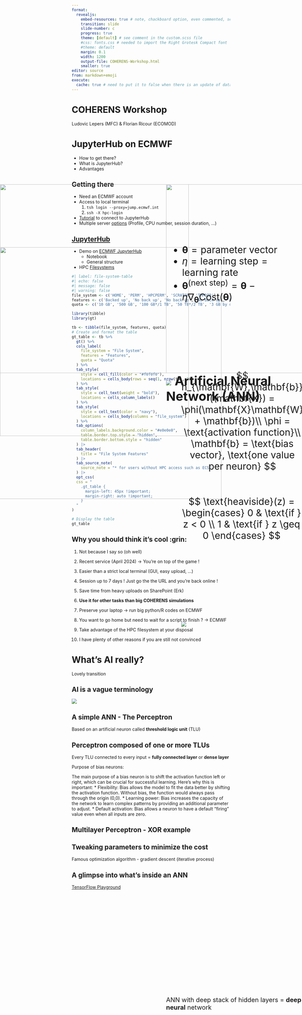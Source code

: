 ```yaml
---
format: 
  revealjs:
    embed-resources: true # note, chackboard option, even commented, seemed to be an issue with embed-resources..., see https://claudiu.psychlab.eu/post/revealjs-presentations-with-quarto-a-template/
    transition: slide 
    slide-number: c
    progress: true
    theme: [default] # see comment in the custom.scss file
    #css: fonts.css # needed to import the Right Grotesk Compact font
    #theme: default
    margin: 0.1
    width: 1200
    output-file: COHERENS-Workshop.html
    smaller: true
editor: source
from: markdown+emoji
execute: 
  cache: true # need to put it to false when there is an update of data WITHOUT a change of code
---
```


# COHERENS Workshop{background-color="black"}

Ludovic Lepers (MFC) & Florian Ricour (ECOMOD)

# JupyterHub on ECMWF {background-color="black"}

- How to get there?
- What is JupyterHub?
- Advantages

## Getting there

- Need an ECMWF account
- Access to local terminal
  1. `tsh login --proxy=jump.ecmwf.int`
  2. `ssh -X hpc-login`
- [Tutorial](https://naturalsciences.sharepoint.com/sites/ECOMOD/Shared%20Documents/Forms/AllItems.aspx?id=%2Fsites%2FECOMOD%2FShared%20Documents%2FECMWF%2Fjupyterlab%5Fecmwf%2Epdf&parent=%2Fsites%2FECOMOD%2FShared%20Documents%2FECMWF) to connect to JupyterHub
- Multiple server [options](https://confluence.ecmwf.int/display/UDOC/Configuring+your+Jupyter+session+on+HPCF+or+ECS) (Profile, CPU number, session duration, ...)

## [JupyterHub](https://jupyter.org/hub)

- Demo on [ECMWF JupyterHub](https://jupyterhub.ecmwf.int)
  - Notebook
  - General structure

- HPC [Filesystems](https://confluence.ecmwf.int/display/UDOC/HPC2020%3A+Filesystems)

```r
#| label: file-system-table
#| echo: false
#| message: false
#| warning: false
file_system <- c('HOME', 'PERM', 'HPCPERM', 'SCRATCH', 'TMPDIR')
features <- c('Backed up', 'No back up', 'No back up', 'No back up', 'Deleted at the end of session/job')
quota <- c('10 GB', '500 GB', '100 GB*/1 TB', '50 TB*/2 TB', '3 GB by default')

library(tibble)
library(gt)

tb <- tibble(file_system, features, quota)
# Create and format the table
gt_table <- tb %>%
  gt() %>%
  cols_label(
    file_system = "File System",
    features = "Features",
    quota = "Quota"
  ) %>%
  tab_style(
    style = cell_fill(color = "#f0f0f0"),
    locations = cells_body(rows = seq(1, nrow(tb), 2))
  ) %>%
  tab_style(
    style = cell_text(weight = "bold"),
    locations = cells_column_labels()
  ) %>%
  tab_style(
    style = cell_text(color = "navy"),
    locations = cells_body(columns = "file_system")
  ) %>%
  tab_options(
    column_labels.background.color = "#e0e0e0",
    table.border.top.style = "hidden",
    table.border.bottom.style = "hidden"
  ) |>
  tab_header(
    title = "File System Features"
  ) |>
  tab_source_note(
    source_note = "* for users without HPC access such as ECS"
  ) |>
  opt_css(
  css = "
    .gt_table {
      margin-left: 45px !important;
      margin-right: auto !important;
    }
  "
)

# Display the table
gt_table
```

## Why you should think it's cool :grin:

::: {.fragment .fade-in-then-semi-out}
1. Not because I say so (oh well)
:::
::: {.fragment .fade-in-then-semi-out}
2. Recent service (April 2024) -> You're on top of the game !
:::
::: {.fragment .fade-in-then-semi-out}
3. Easier than a strict local terminal (GUI, easy upload, ...)
:::
::: {.fragment .fade-in-then-semi-out}
4. Session up to 7 days ! Just go the the URL and you're back online !
:::
::: {.fragment .fade-in-then-semi-out}
5. Save time from heavy uploads on SharePoint (Erk)
:::
::: {.fragment .fade-in-then-semi-out}
6. **Use it for other tasks than big COHERENS simulations**
:::
::: {.fragment .fade-in-then-semi-out}
7. Preserve your laptop $\rightarrow$ run big python/R codes on ECMWF
:::
::: {.fragment .fade-in-then-semi-out}
8. You want to go home but need to wait for a script to finish ? $\rightarrow$ ECMWF
:::
::: {.fragment .fade-in-then-semi-out}
9. Take advantage of the HPC filesystem at your disposal
:::
::: {.fragment .fade-in-then-semi-out}
10. I have plenty of other reasons if you are still not convinced
:::

# What's AI really? {background-color="black"}

Lovely transition

## AI is a vague terminology

[![](images/what_is_ai.png)](https://cgarbin.github.io/deep-learning-for-image-processing-overview/){fig-align="left"}

::: {.fragment .fade-in}
::: {style="position:absolute;top:30%;left:55%;font-size:40px;"}
![](images/ann.jpg)
<strong>Artificial Neural Network (ANN)</strong><br>
:::
:::

## A simple ANN - The Perceptron

Based on an artificial neuron called **threshold logic unit** (TLU)

::: {style="position:absolute;top:20%;left:-10%;font-size:40px;"}
![](images/tlu.jpg){width=800}
:::


::: {style="position:absolute;top:40%;left:60%;font-size:30px;"}
$$
\text{heaviside}(z) = 
\begin{cases}
0 & \text{if } z < 0 \\
1 & \text{if } z \geq 0
\end{cases}
$$
:::

## Perceptron composed of one or more TLUs

Every TLU connected to every input = **fully connected layer** or **dense layer**

::: {style="position:absolute;top:20%;left:0%;font-size:40px;"}
![](images/more_tlus.jpg){width=600}
:::

::: {style="position:absolute;top:30%;left:60%;font-size:30px;"}
$$
h_{\mathbf{W},\mathbf{b}}(\mathbf{X}) = \phi(\mathbf{X}\mathbf{W} + \mathbf{b})\\
\phi = \text{activation function}\\
\mathbf{b} = \text{bias vector}, \text{one value per neuron}
$$
:::

::: notes
Purpose of bias neurons:

The main purpose of a bias neuron is to shift the activation function left or right, which can be crucial for successful learning. Here's why this is important:
* Flexibility: Bias allows the model to fit the data better by shifting the activation function. Without bias, the function would always pass through the origin (0,0).
* Learning power: Bias increases the capacity of the network to learn complex patterns by providing an additional parameter to adjust.
* Default activation: Bias allows a neuron to have a default "firing" value even when all inputs are zero.
:::

::: {style="position:absolute;top:50%;left:60%;font-size:30px;"}
![](images/activation_function_cropped.jpg){}
:::

## Multilayer Perceptron - XOR example

::: {style="position:absolute;top:15%;left:0%;font-size:40px;"}
![](images/multilayer_perceptron.jpg){width=600}
:::

::: {style="position:absolute;top:15%;left:55%;font-size:40px;"}
![](images/xor.jpg){width=600}
:::

::: {style="position:absolute;top:80%;left:55%;font-size:20px;"}
ANN with deep stack of hidden layers = **deep neural** network
:::

## Tweaking parameters to minimize the cost

Famous optimization algorithm - gradient descent (iterative process)

::: {style="position:absolute;top:20%;left:0%;font-size:40px;"}
![](images/cost_function.jpg){width=600}
:::

::: {style="position:absolute;top:20%;left:55%;font-size:30px;"}
* $\boldsymbol{\theta} = \text{parameter vector}$
* $\eta = \text{learning step} = \text{learning rate}$
* $\boldsymbol{\theta}^{(\text{next step})} = \boldsymbol{\theta} - \eta \nabla_{\boldsymbol{\theta}} \text{Cost}(\boldsymbol{\theta})$
:::


## A glimpse into what's inside an ANN

[TensorFlow Playground](https://playground.tensorflow.org/){preview-link="true"}

